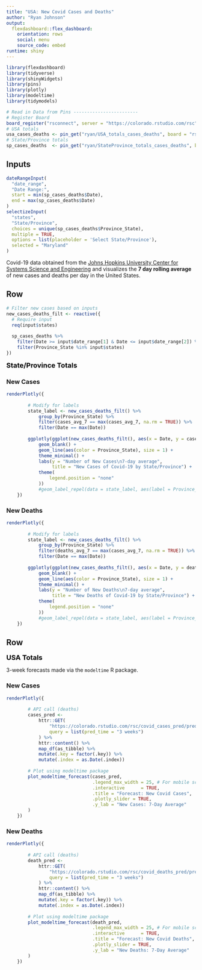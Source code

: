 ```yaml
---
title: "USA: New Covid Cases and Deaths"
author: "Ryan Johnson"
output: 
  flexdashboard::flex_dashboard:
    orientation: rows
    social: menu
    source_code: embed
runtime: shiny
---
```


```r
library(flexdashboard)
library(tidyverse)
library(shinyWidgets)
library(pins)
library(plotly)
library(modeltime)
library(tidymodels)

# Read in Data from Pins ------------------------
# Register Board
board_register("rsconnect", server = "https://colorado.rstudio.com/rsc")
# USA totals
usa_cases_deaths <- pin_get("ryan/USA_totals_cases_deaths", board = "rsconnect") 
# State/Province totals
sp_cases_deaths  <- pin_get("ryan/StateProvince_totals_cases_deaths", board = "rsconnect")
```

Inputs {.sidebar}
-----------------------------------------------------------------------

```r
dateRangeInput(
  "date_range",
  "Date Range:",
  start = min(sp_cases_deaths$Date),
  end = max(sp_cases_deaths$Date)
)
selectizeInput(
  "states",
  "State/Province",
  choices = unique(sp_cases_deaths$Province_State),
  multiple = TRUE,
  options = list(placeholder = 'Select State/Province'),
  selected = "Maryland"
)
```


Covid-19 data obtained from the [Johns Hopkins University Center for Systems Science and Engineering](https://github.com/CSSEGISandData/COVID-19) and visualizes the **7 day rolling average** of new cases and deaths per day in the United States.

Row {.tabset}
-----------------------------------------------------------------------

```r
# Filter new cases based on inputs
new_cases_deaths_filt <- reactive({
  # Require input
  req(input$states)
  
  sp_cases_deaths %>%
    filter(Date >= input$date_range[1] & Date <= input$date_range[2]) %>%
    filter(Province_State %in% input$states)
})
```

<b><font size="4em" color="#000000">State\/Province Totals</font></b>

### New Cases

```r
renderPlotly({
        
        # Modify for labels
        state_label <- new_cases_deaths_filt() %>% 
            group_by(Province_State) %>% 
            filter(cases_avg_7 == max(cases_avg_7, na.rm = TRUE)) %>% 
            filter(Date == max(Date))
        
        ggplotly(ggplot(new_cases_deaths_filt(), aes(x = Date, y = cases_avg_7)) +
            geom_blank() +
            geom_line(aes(color = Province_State), size = 1) +
            theme_minimal() +
            labs(y = "Number of New Cases\n7-day average",
                 title = "New Cases of Covid-19 by State/Province") +
            theme(
                legend.position = "none"
            ))
            #geom_label_repel(data = state_label, aes(label = Province_State, color = Province_State))
    })
```

### New Deaths

```r
renderPlotly({
        
        # Modify for labels
        state_label <- new_cases_deaths_filt() %>% 
            group_by(Province_State) %>% 
            filter(deaths_avg_7 == max(cases_avg_7, na.rm = TRUE)) %>% 
            filter(Date == max(Date))
        
        ggplotly(ggplot(new_cases_deaths_filt(), aes(x = Date, y = deaths_avg_7)) +
            geom_blank() +
            geom_line(aes(color = Province_State), size = 1) +
            theme_minimal() +
            labs(y = "Number of New Deaths\n7-day average",
                 title = "New Deaths of Covid-19 by State/Province") +
            theme(
                legend.position = "none"
            ))
            #geom_label_repel(data = state_label, aes(label = Province_State, color = Province_State))
    })
```


Row {.tabset}
-----------------------------------------------------------------------

<b><font size="4em" color="#000000">USA Totals</font></b>

3-week forecasts made via the `modeltime` R package.

### New Cases

```r
renderPlotly({
        
        # API call (deaths)
        cases_pred <-
            httr::GET(
                "https://colorado.rstudio.com/rsc/covid_cases_pred/pred",
                query = list(pred_time = "3 weeks")
            ) %>%
            httr::content() %>%
            map_df(as_tibble) %>% 
            mutate(.key = factor(.key)) %>% 
            mutate(.index = as.Date(.index))
        
        # Plot using modeltime package
        plot_modeltime_forecast(cases_pred,
                                .legend_max_width = 25, # For mobile screens
                                .interactive      = TRUE, 
                                .title = "Forecast: New Covid Cases",
                                .plotly_slider = TRUE,
                                .y_lab = "New Cases: 7-Day Average"
        )
    })
```

### New Deaths

```r
renderPlotly({
        
        # API call (deaths)
        death_pred <-
            httr::GET(
                "https://colorado.rstudio.com/rsc/covid_deaths_pred/pred",
                query = list(pred_time = "3 weeks")
            ) %>%
            httr::content() %>%
            map_df(as_tibble) %>% 
            mutate(.key = factor(.key)) %>% 
            mutate(.index = as.Date(.index))
        
        # Plot using modeltime package
        plot_modeltime_forecast(death_pred,
                                .legend_max_width = 25, # For mobile screens
                                .interactive      = TRUE, 
                                .title = "Forecast: New Covid Deaths",
                                .plotly_slider = TRUE,
                                .y_lab = "New Deaths: 7-Day Average"
        )
    })
```
